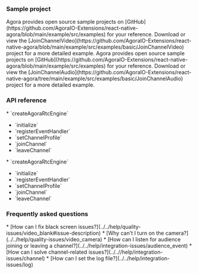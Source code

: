 <PlatformWrapper platform="react-native">

### Sample project

<ProductWrapper notAllowed="voice-calling">
Agora provides open source sample projects on [GitHub](https://github.com/AgoraIO-Extensions/react-native-agora/blob/main/example/src/examples) for your reference. Download or view the [JoinChannelVideo](https://github.com/AgoraIO-Extensions/react-native-agora/blob/main/example/src/examples/basic/JoinChannelVideo) project for a more detailed example.
</ProductWrapper>
<ProductWrapper product="voice-calling">
Agora provides open source sample projects on [GitHub](https://github.com/AgoraIO-Extensions/react-native-agora/blob/main/example/src/examples) for your reference. Download or view the [JoinChannelAudio](https://github.com/AgoraIO-Extensions/react-native-agora/tree/main/example/src/examples/basic/JoinChannelAudio) project for a more detailed example.
</ProductWrapper>

### API reference
<ProductWrapper notAllowed="voice-calling">
* <Link to="{{Global.API_REF_RN_ROOT}}/class_irtcengine.html#api_createagorartcengine">`createAgoraRtcEngine`</Link>

* <Link to="{{Global.API_REF_RN_ROOT}}/class_irtcengine.html#api_irtcengine_initialize">`initialize`</Link>

* <Link to="{{Global.API_REF_RN_ROOT}}/class_irtcengine.html#api_irtcengine_addhandler">`registerEventHandler`</Link>

* <Link to="{{Global.API_REF_RN_ROOT}}/class_irtcengine.html#api_irtcengine_setchannelprofile">`setChannelProfile`</Link>

* <Link to="{{Global.API_REF_RN_ROOT}}/class_irtcengine.html#api_irtcengine_joinchannel2">`joinChannel`</Link>

* <Link to="{{Global.API_REF_RN_ROOT}}/class_irtcengine.html#api_irtcengine_leavechannel2">`leaveChannel`</Link>
</ProductWrapper>

<ProductWrapper product="voice-calling">
* <Link to="{{Global.API_REF_RN_ROOT_VOICE}}/class_irtcengine.html#api_createagorartcengine">`createAgoraRtcEngine`</Link>

* <Link to="{{Global.API_REF_RN_ROOT_VOICE}}/class_irtcengine.html#api_irtcengine_initialize">`initialize`</Link>

* <Link to="{{Global.API_REF_RN_ROOT_VOICE}}/class_irtcengine.html#api_irtcengine_addhandler">`registerEventHandler`</Link>

* <Link to="{{Global.API_REF_RN_ROOT_VOICE}}/class_irtcengine.html#api_irtcengine_setchannelprofile">`setChannelProfile`</Link>

* <Link to="{{Global.API_REF_RN_ROOT_VOICE}}/class_irtcengine.html#api_irtcengine_joinchannel2">`joinChannel`</Link>

* <Link to="{{Global.API_REF_RN_ROOT_VOICE}}/class_irtcengine.html#api_irtcengine_leavechannel2">`leaveChannel`</Link>
</ProductWrapper>

### Frequently asked questions
<ProductWrapper notAllowed="voice-calling">
* [How can I fix black screen issues?](../../help/quality-issues/video_blank#issue-description)
* [Why can't I turn on the camera?](../../help/quality-issues/video_camera)
</ProductWrapper>
* [How can I listen for audience joining or leaving a channel?](../../help/integration-issues/audience_event)
* [How can I solve channel-related issues?](../..//help/integration-issues/channel)
* [How can I set the log file?](../../help/integration-issues/log)

</PlatformWrapper>